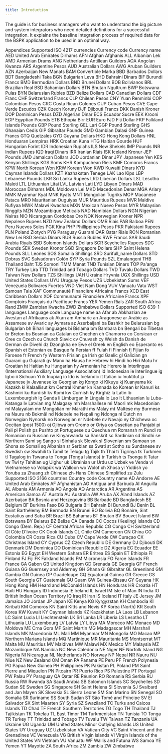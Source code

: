 ```yaml
---
title: Introduction
---
```


The guide is for business managers who want to understand the big picture and system integrators who need detailed definitions for a successful integration. It explains the baseline integration process of required data for the BSPK application to be used in an optimal way. 





Appendices
Supported ISO 4217 currencies
Currency code
Currency name
AED
United Arab Emirates Dirhams
AFN
Afghan Afghanis
ALL
Albanian Lek
AMD
Armenian Drams
ANG
Netherlands Antillean Guilders
AOA
Angolan Kwanza
ARS
Argentine Pesos
AUD
Australian Dollars
AWG
Aruban Guilders
AZN
Azerbaijan New Manats
BAM
Convertible Marka
BBD
Barbados Dollars
BDT
Bangladeshi Taka
BGN
Bulgarian Leva
BHD
Bahraini Dinars
BIF
Burundi Francs
BMD
Bermudian Dollars
BND
Brunei Dollars
BOB
Bolivianos
BRL
Brazilian Real
BSD
Bahamian Dollars
BTN
Bhutan Ngultrum
BWP
Botswana Pulas
BYN
Belarusian Rubles
BZD
Belize Dollars
CAD
Canadian Dollars
CDF
Franc
CHF
Switzerland Francs
CLP
Chilean Pesos
CNY
Yuan Renminbi
COP
Colombian Pesos
CRC
Costa Rican Colones
CUP
Cuban Pesos
CVE
Cape Verde Escudos
CZK
Czech Koruny
DJF
Djibouti Francs
DKK
Danish Kroner
DOP
Dominican Pesos
DZD
Algerian Dinar
ECS
Ecuador Sucre
EEK
Krooni
EGP
Egyptian Pounds
ETB
Ethopia Birr
EUR
Euro
FJD
Fiji Dollar
FKP
Falkland Islands Pounds
GBP
Pound Sterling
GEL
Lari
GGP
Pound Sterling
GHS
Ghanaian Cedis
GIP
Gibraltar Pounds
GMD
Gambian Dalasi
GNF
Guinea Francs
GTQ
Quetzales
GYD
Guyana Dollars
HKD
Hong Kong Dollars
HNL
Honduaran Lempiras
HRK
Croatian Kuna
HTG
Haitian Gourde
HUF
Hungarian Forint
IDR
Indonesian Rupiahs
ILS
New Shekels
IMP
Pounds
INR
Indian Rupees
IQD
Iraqi Dinars
IRR
Iranian Riais
ISK
Iceland Kronur
JEP
Pounds
JMD
Jamaican Dollars
JOD
Jordanian Dinar
JPY
Japanese Yen
KES
Kenyan Shillings
KGS
Soms
KHR
Kampuchean Rieis
KMF
Comoros Francs
KPW
North Korean Won
KRW
Korean Won
KWD
Kuwaiti Dinars
KYD
Cayman Islands Dollars
KZT
Kazhakstan Tenege
LAK
Lao Kips
LBP
Lebanese Pounds
LKR
Sri Lanka Rupees
LRD
Liberian Dollars
LSL
Lesotho Maloti
LTL
Lithuanian Litai
LVL
Latvian Lati
LYD
Libyan Dinars
MAD
Moroccan Dirhams
MDL
Moldovan Lei
MKD
Macedonian Denar
MGA
Ariary
MMK
Myanmar Kyat
MNK
Kyats
MNT
Mongolian Tugriks
MOP
Macanese Pataca
MRO
Mauritanian Ouguiyas
MUR
Mauritius Rupees
MVR
Maldive Rufiyaa
MWK
Malawi Kwachas
MXN
Mexican Nuevo Pesos
MYR
Malaysian Ringgits
MZN
Mozambique Meticals
NAD
Namibian Dollars
NGN
Nigerian Nairas
NIO
Nicaraguan Cordobas Oro
NOK
Norwegian Kroner
NPR
Nepalese Rupees
NZD
New Zealand Dollars
OMR
Riais
PAB
Balboa
PEN
Peru Nuevos Soles
PGK
Kina
PHP
Phillippines Pesos
PKR
Pakistani Rupees
PLN
Poland Zlotych
PYG
Paraguay Guarani
QAR
Qatar Rials
RON
Romanian New Lei
RSD
Serbia Dinars
RUB
Russia Rubles
RWF
Francs
SAR
Saudi Arabia Riyals
SBD
Solomon Islands Dollars
SCR
Seychelles Rupees
SDG
Pounds
SEK
Sweden Kronor
SGD
Singapore Dollars
SHP
Saint Helena Pounds
SLL
Leones
SOS
Somalia Shillings
SRD
Surifull_name Dollars
STD
Dobras
SVC
Salvadoran Colón
SYP
Syria Pounds
SZL
Emalangeni
THB
Thailand Baht
TJS
Somoni
TMM
Manat
TND
Tunisian Dinars
TOP
Pa'anga
TRY
Turkey Lira
TTD
Trinidad and Tobago Dollars
TVD
Tuvalu Dollars
TWD
Taiwan New Dollars
TZS
Shillings
UAH
Ukraine Hryvnia
UGX
Shillings
USD
United States Dollars
UYU
Uruguay Pesos
UZS
Uzbekistan Sums
VEF
Venezuela Bolivares Fuertes
VND
Viet Nam Dong
VUV
Vanuatu Vatu
WST
Samoan Tala
XAF
Communauté Financière Africaine Francs
XCD
East Caribbean Dollars
XOF
Communauté Financière Africaine Francs
XPF
Comptoirs Français du Pacifique Francs
YER
Yemen Rials
ZAR
South Africa Rand
ZMW
Zambian Kwacha
ZWD
Zimbabwe Dollars
Supported ISO 639-1 languages
Language code
Language name
aa
Afar
ab
Abkhazian
ae
Avestan
af
Afrikaans
ak
Akan
am
Amharic
an
Aragonese
ar
Arabic
as
Assamese
av
Avaric
ay
Aymara
az
Azerbaijani
ba
Bashkir
be
Belarusian
bg
Bulgarian
bh
Bihari languages
bi
Bislama
bm
Bambara
bn
Bengali
bo
Tibetan
br
Breton
bs
Bosnian
ca
Catalan
ce
Chechen
ch
Chamorro
co
Corsican
cr
Cree
cs
Czech
cu
Church Slavic
cv
Chuvash
cy
Welsh
da
Danish
de
German
dv
Divehi
dz
Dzongkha
ee
Ewe
el
Greek
en
English
eo
Esperanto
es
Spanish
et
Estonian
eu
Basque
fa
Persian
ff
Fulah
fi
Finnish
fj
Fijian
fo
Faroese
fr
French
fy
Western Frisian
ga
Irish
gd
Gaelic
gl
Galician
gn
Guarani
gu
Gujarati
gv
Manx
ha
Hausa
he
Hebrew
hi
Hindi
ho
Hiri Motu
hr
Croatian
ht
Haitian
hu
Hungarian
hy
Armenian
hz
Herero
ia
Interlingua (International Auxiliary Language Association)
id
Indonesian
ie
Interlingue
ig
Igbo
ii
Sichuan Yi
ik
Inupiaq
io
Ido
is
Icelandic
it
Italian
iu
Inuktitut
ja
Japanese
jv
Javanese
ka
Georgian
kg
Kongo
ki
Kikuyu
kj
Kuanyama
kk
Kazakh
kl
Kalaallisut
km
Central Khmer
kn
Kannada
ko
Korean
kr
Kanuri
ks
Kashmiri
ku
Kurdish
kv
Komi
kw
Cornish
ky
Kirghiz
la
Latin
lb
Luxembourgish
lg
Ganda
li
Limburgan
ln
Lingala
lo
Lao
lt
Lithuanian
lu
Luba-Katanga
lv
Latvian
mg
Malagasy
mh
Marshallese
mi
Maori
mk
Macedonian
ml
Malayalam
mn
Mongolian
mr
Marathi
ms
Malay
mt
Maltese
my
Burmese
na
Nauru
nb
Bokmål
nd
Ndebele
ne
Nepali
ng
Ndonga
nl
Dutch
nn
Norwegian Nynorsk
no
Norwegian
nr
Ndebele
nv
Navajo
ny
Chichewa
oc
Occitan (post 1500)
oj
Ojibwa
om
Oromo
or
Oriya
os
Ossetian
pa
Panjabi
pi
Pali
pl
Polish
ps
Pushto
pt
Portuguese
qu
Quechua
rm
Romansh
rn
Rundi
ro
Romanian
ru
Russian
rw
Kinyarwanda
sa
Sanskrit
sc
Sardinian
sd
Sindhi
se
Northern Sami
sg
Sango
si
Sinhala
sk
Slovak
sl
Slovenian
sm
Samoan
sn
Shona
so
Somali
sq
Albanian
sr
Serbian
ss
Swati
st
Sotho
su
Sundanese
sv
Swedish
sw
Swahili
ta
Tamil
te
Telugu
tg
Tajik
th
Thai
ti
Tigrinya
tk
Turkmen
tl
Tagalog
tn
Tswana
to
Tonga (Tonga Islands)
tr
Turkish
ts
Tsonga
tt
Tatar
tw
Twi
ty
Tahitian
ug
Uighur
uk
Ukrainian
ur
Urdu
uz
Uzbek
ve
Venda
vi
Vietnamese
vo
Volapük
wa
Walloon
wo
Wolof
xh
Xhosa
yi
Yiddish
yo
Yoruba
za
Zhuang
zh
Chinese
zh-Hans
Chinese Simplified
zu
Zulu
Supported ISO 3166 countries
Country code
Country name
AD
Andorre
AE
United Arab Emirates
AF
Afghanistan
AG
Antigua and Barbuda
AI
Anguilla
AL
Albania
AM
Armenia
AO
Angola
AQ
Antarctica
AR
Argentina
AS
American Samoa
AT
Austria
AU
Australia
AW
Aruba
AX
Åland Islands
AZ
Azerbaijan
BA
Bosnia and Herzegovina
BB
Barbade
BD
Bangladesh
BE
Belgium
BF
Burkina Faso
BG
Bulgaria
BH
Bahrain
BI
Burundi
BJ
Benin
BL
Saint Barthélemy
BM
Bermuda
BN
Brunei
BO
Bolivia
BQ
Bonaire, Sint Eustatius and Saba
BR
Brazil
BS
Bahamas
BT
Bhutan
BV
Bouvet Island
BW
Botswana
BY
Belarus
BZ
Belize
CA
Canada
CC
Cocos (Keeling) Islands
CD
Congo (Dem. Rep.)
CF
Central African Republic
CG
Congo
CH
Switzerland
CI
Côte D'Ivoire
CK
Cook Islands
CL
Chile
CM
Cameroon
CN
China
CO
Colombia
CR
Costa Rica
CU
Cuba
CV
Cape Verde
CW
Curaçao
CX
Christmas Island
CY
Cyprus
CZ
Czech Republic
DE
Germany
DJ
Djibouti
DK
Denmark
DM
Dominica
DO
Dominican Republic
DZ
Algeria
EC
Ecuador
EE
Estonia
EG
Egypt
EH
Western Sahara
ER
Eritrea
ES
Spain
ET
Ethiopia
FI
Finland
FJ
Fiji
FK
Falkland Islands
FM
Micronesia
FO
Faroe Islands
FR
France
GA
Gabon
GB
United Kingdom
GD
Grenada
GE
Georgia
GF
French Guiana
GG
Guernsey and Alderney
GH
Ghana
GI
Gibraltar
GL
Greenland
GM
Gambia
GN
Guinea
GP
Guadeloupe
GQ
Equatorial Guinea
GR
Greece
GS
South Georgia
GT
Guatemala
GU
Guam
GW
Guinea-Bissau
GY
Guyana
HK
Hong Kong
HM
Heard and McDonald Islands
HN
Honduras
HR
Croatia
HT
Haiti
HU
Hungary
ID
Indonesia
IE
Ireland
IL
Israel
IM
Isle of Man
IN
India
IO
British Indian Ocean Territory
IQ
Iraq
IR
Iran
IS
Iceland
IT
Italy
JE
Jersey
JM
Jamaica
JO
Jordan
JP
Japan
KE
Kenya
KG
Kyrgyzstan
KH
Cambodia
KI
Kiribati
KM
Comoros
KN
Saint Kitts and Nevis
KP
Korea (North)
KR
South Korea
KW
Kuwait
KY
Cayman Islands
KZ
Kazakhstan
LA
Laos
LB
Lebanon
LC
Saint Lucia
LI
Liechtenstein
LK
Sri Lanka
LR
Liberia
LS
Lesotho
LT
Lithuania
LU
Luxembourg
LV
Latvia
LY
Libya
MA
Morocco
MC
Monaco
MD
Moldova
ME
Crna Gora
MF
Saint Martin
MG
Madagascar
MH
Marshall Islands
MK
Macedonia
ML
Mali
MM
Myanmar
MN
Mongolia
MO
Macao
MP
Northern Mariana Islands
MQ
Martinique
MR
Mauritania
MS
Montserrat
MT
Malta
MU
Mauritius
MV
Maldives
MW
Malawi
MX
Mexico
MY
Malaysia
MZ
Mozambique
NA
Namibia
NC
New Caledonia
NE
Niger
NF
Norfolk Island
NG
Nigeria
NI
Nicaragua
NL
Netherlands
NO
Norway
NP
Nepal
NR
Nauru
NU
Niue
NZ
New Zealand
OM
Oman
PA
Panama
PE
Peru
PF
French Polynesia
PG
Papua New Guinea
PH
Philippines
PK
Pakistan
PL
Poland
PM
Saint Pierre and Miquelon
PN
Pitcairn
PR
Puerto Rico
PS
Palestine
PT
Portugal
PW
Palau
PY
Paraguay
QA
Qatar
RE
Réunion
RO
Romania
RS
Serbia
RU
Russia
RW
Rwanda
SA
Saudi Arabia
SB
Solomon Islands
SC
Seychelles
SD
Sudan
SE
Sweden
SG
Singapore
SH
Saint Helena
SI
Slovenia
SJ
Svalbard and Jan Mayen
SK
Slovakia
SL
Sierra Leone
SM
San Marino
SN
Senegal
SO
Somalia
SR
Suriname
SS
South Sudan
ST
São Tomé and Príncipe
SV
El Salvador
SX
Sint Maarten
SY
Syria
SZ
Swaziland
TC
Turks and Caicos Islands
TD
Chad
TF
French Southern Territories
TG
Togo
TH
Thailand
TJ
Tajikistan
TK
Tokelau
TL
East Timor
TM
Turkmenistan
TN
Tunisia
TO
Tonga
TR
Turkey
TT
Trinidad and Tobago
TV
Tuvalu
TW
Taiwan
TZ
Tanzania
UA
Ukraine
UG
Uganda
UM
United States Minor Outlying Islands
US
United States
UY
Uruguay
UZ
Uzbekistan
VA
Vatican City
VC
Saint Vincent and the Grenadines
VE
Venezuela
VG
British Virgin Islands
VI
Virgin Islands of the United States
VN
Vietnam
VU
Vanuatu
WF
Wallis and Futuna
WS
Samoa
YE
Yemen
YT
Mayotte
ZA
South Africa
ZM
Zambia
ZW
Zimbabwe
